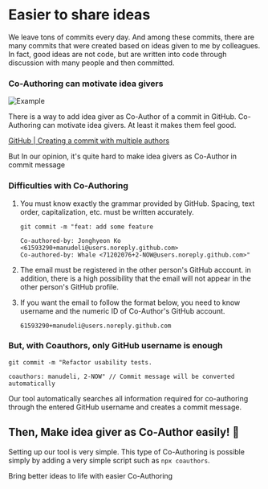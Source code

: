
# Easier to share ideas

We leave tons of commits every day. And among these commits, there are many commits that were created based on ideas given to me by colleagues. In fact, good ideas are not code, but are written into code through discussion with many people and then committed.

<Steps>

### Co-Authoring can motivate idea givers

![Example](/img/coauthor-example.png)

There is a way to add idea giver as Co-Author of a commit in GitHub. Co-Authoring can motivate idea givers. At least it makes them feel good.

<Callout>

[GitHub | Creating a commit with multiple authors](https://docs.github.com/en/pull-requests/committing-changes-to-your-project/creating-and-editing-commits/creating-a-commit-with-multiple-authors)

</Callout>

But In our opinion, it's quite hard to make idea givers as Co-Author in commit message

### Difficulties with Co-Authoring

1. You must know exactly the grammar provided by GitHub. Spacing, text order, capitalization, etc. must be written accurately.

   ```shell /Co-authored-by: Jonghyeon Ko <61593290+manudeli@users.noreply.github.com>/ /Co-authored-by: Whale <71202076+2-NOW@users.noreply.github.com>/
   git commit -m "feat: add some feature

   Co-authored-by: Jonghyeon Ko <61593290+manudeli@users.noreply.github.com>
   Co-authored-by: Whale <71202076+2-NOW@users.noreply.github.com>"
   ```

2. The email must be registered in the other person's GitHub account. in addition, there is a high possibility that the email will not appear in the other person's GitHub profile.

3. If you want the email to follow the format below, you need to know username and the numeric ID of Co-Author's GitHub account.

   ```text /61593290/ /manudeli/
   61593290+manudeli@users.noreply.github.com
   ```

### But, with Coauthors, only GitHub username is enough

```shell /coauthors: manudeli, 2-NOW/
git commit -m "Refactor usability tests.

coauthors: manudeli, 2-NOW" // Commit message will be converted automatically
```

Our tool automatically searches all information required for co-authoring through the entered GitHub username and creates a commit message.

</Steps>

## Then, Make idea giver as Co-Author easily! 🎉

Setting up our tool is very simple. This type of Co-Authoring is possible simply by adding a very simple script such as `npx coauthors`.

Bring better ideas to life with easier Co-Authoring
